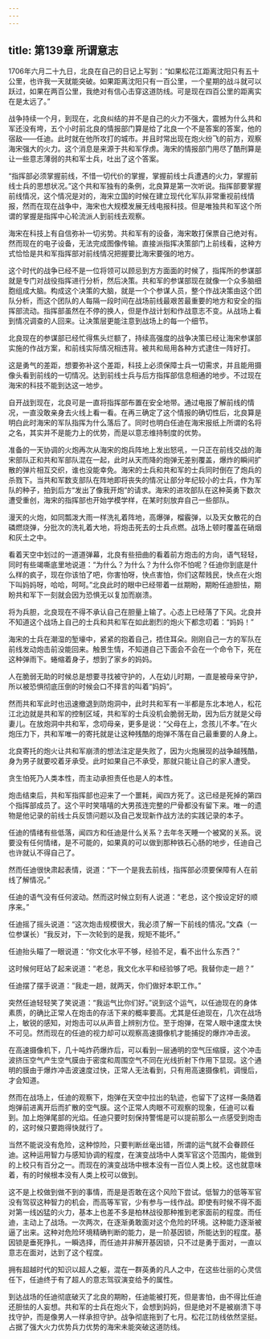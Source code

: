 ```yaml
---
---
---
```

title: 第139章 所谓意志
---



1706年六月二十九日，北良在自己的日记上写到：“如果松花江距离沈阳只有五十公里，也许我一天就能突破。如果距离沈阳只有一百公里，一个星期的战斗就可以跃过，如果在两百公里，我绝对有信心击穿这道防线。可是现在四百公里的距离实在是太远了。”

战争持续一个月，到现在，北良纠结的并不是自己的火力不强大，震撼为什么共和军还没有垮，五个小时前北良的情报部门算是给了北良一个不是答案的答案，他的宿敌——任迪。此时就在他所攻打的城市。并且时常出现在炮火纷飞的前方，观察海宋强大的火力。这个消息是来源于共和军俘虏。海宋的情报部门用尽了酷刑算是让一些意志薄弱的共和军士兵，吐出了这个答案。

“指挥部必须掌握前线，不惜一切代价的掌握，掌握前线士兵遭遇的火力，掌握前线士兵的思想状况。”这个共和军独有的条例，北良算是第一次听说。指挥部要掌握前线情况，这个情况是对的，海宋立国的时候在建立现代化军队非常重视前线情报，然而在现在战争中，海宋也大规模发展无线电报科技。但是唯独共和军这个所谓的掌握是指挥中心轮流派人到前线去观察。

海宋在科技上有自信弥补一切劣势。共和军有的设备，海宋敢打保票自己绝对有。然而现在的电子设备，无法完成图像传输。直接派指挥决策部门上前线看，这种方式恰恰是共和军指挥部对前线情况把握要比海宋要强的地方。

这个时代的战争已经不是一位将领可以顾忌到方方面面的时候了，指挥所的参谋部就是专门对战役指挥进行分析，然后决策。共和军的参谋部现在就像一个众多脑细胞组成大脑。构成这个决策的大脑，就是一个个参谋人员，整个作战决策由这个团队分析，而这个团队的人每隔一段时间在战场前线最艰苦最重要的地方和安全的指挥部流动。指挥部虽然在不停的换人，但是作战计划和作战意志不变。从战场上看到情况调查的人回来。让决策层更能注意到战场上的每一个细节。

北良现在的参谋部已经忙得焦头烂额了，持续高强度的战争决策已经让海宋参谋部实施的作战方案，和前线实际情况相违背。被共和局用各种方式逮住一阵好打。

这是勇气的差距，想要弥补这个差距，科技上必须保障士兵一切需求，并且能用摄像头看到前线的一切情况。达到前线士兵与后方指挥部信息相通的地步。不过现在海宋的科技不能到达这一地步。

自开战到现在，北良可是一直将指挥部布置在安全地带。通过电报了解前线的情况，一直没敢亲身去火线上看一看。在再三确定了这个情报的确切性后，北良算是明白此时海宋的军队指挥为什么落后了。同时也明白任迪在海宋报纸上所谓的名将之名，其实并不是能力上的优势，而是以意志维持制度的优势。

准备的一天协调的火炮再次从海宋的炮兵阵地上发出怒吼，一只正在前线交战的海宋部队正和共和军部队混在一起，此时从天而降的炮弹无差别覆盖，爆炸的瞬间扩散的弹片相互交织，谁也没能幸免。海宋的士兵和共和军的士兵同时倒在了炮兵的杀戮下。当共和军数支部队在阵地即将丧失的情况让部分年纪较小的士兵，作为军队的种子，拍到后方“发出了像我开炮”的请求。海宋的进攻部队在这种英勇下数次遭受重创，海宋的指挥部也开始学模学样，在某时刻放弃自己一些部队。

漫天的火炮，如同瓢泼大雨一样洗礼着阵地，高爆弹，榴霰弹，以及天女散花的白磷燃烧弹，分批次的洗礼着大地，将炮击死去的士兵点燃。战场上顿时覆盖在硝烟和灰土之中。

看着天空中划过的一道道弹幕，北良有些扭曲的看着前方炮击的方向，语气轻轻，同时有些竭嘶底里地说道：“为什么？为什么？为什么你不怕呢？任迪你到底是什么样的疯子，现在你该怕了吧，你害怕呀，快点害怕，你们这帮贱民，快点在火炮下叫妈妈呀，哈哈，呵呵。”北良此时的眼中已经带着一丝期盼，期盼任迪胆怯，期盼共和军下一刻就会因为恐惧无以复加而崩溃。

将为兵胆，北良现在不得不承认自己在胆量上输了。心态上已经落了下风。北良并不知道这个战场上自己的士兵和共和军在如此剧烈的炮火下都念叨着：“妈妈！”

海宋的士兵在潮湿的堑壕中，紧紧的抱着自己，捂住耳朵。刚刚自己一方的军队在前线发动炮击前没能回来。触景生情，不知道自己下面会不会在一个命令下，死在这种弹雨下。蜷缩着身子，想到了家乡的妈妈。

人在脆弱无助的时候总是想要寻找被守护的，人在幼儿时期，一直是被母亲守护，所以被恐惧彻底压倒的时候会口不择言的叫着“妈妈”。

然而共和军此时也迅速撤退到防炮洞中，此时共和军有一半都是东北本地人，松花江北边就是共和军的控制区域，共和军的士兵没机会脆弱无助，因为后方就是父母妻儿。在放炮洞中共和军，念叨母亲，更多是说：“父母在上，念孩儿不孝。”在火炮压力下，共和军唯一的寄托就是让这种残酷的炮弹不落在自己最重要的人身上。

北良寄托的炮火让共和军崩溃的想法注定是失败了，因为火炮展现的战争越残酷，身为男子就要咬着牙承受。此时如果自己不承受，那就只能让自己的家人遭受。

贪生怕死乃人类本性，而主动承担责任也是人的本性。

炮击结束后，共和军指挥部也迎来了一个噩耗，闻四方死了。这已经是死掉的第四个指挥部成员了。这个平时笑嘻嘻的大男孩连完整的尸骨都没有留下来。唯一的遗物是他记录的前线士兵反馈问题以及自己发现新作战方法的实践记录的本子。

任迪的情绪有些低落，闻四方和任迪是什么关系？去年冬天睡一个被窝的关系。说要没有任何情绪，是不可能的，如果真的可以做到那种铁石心肠的地步，任迪自己也许就认不得自己了。

然而任迪很快肃起表情，说道：“下一个是我去前线，指挥部必须要保障有人在前线了解情况。”

任迪的语气没有任何波动。然而这时候立刻有人说道：“老总，这个按设定好的顺序来。”

任迪摇了摇头说道：“这次炮击规模很大，我必须了解一下前线的情况。”文森（一位参谋长）“我反对，下一次轮到的是我，规矩不能坏。”

任迪抬头瞄了一眼说道：“你文化水平不够，经验不足，看不出什么东西？”

这时候何旺站了起来说道：“老总，我文化水平和经验够了吧。我替你走一趟？”

任迪摆了摆手说道：“我走一趟，就两天，你们做好本职工作。”

突然任迪轻轻笑了笑说道：“我运气比你们好。”说到这个运气，以任迪现在的身体素质，的确比正常人在炮击的存活下来的概率要高。尤其是任迪现在，几次在战场上，敏锐的感知，对炮击可以从声音上辨别方位。至于炮弹，在常人眼中速度太快不可见。然而现在的任迪的视力却可以观察高速摄像机才能捕捉的爆炸冲击波。

在高速摄像机下，几十吨炸药爆炸后，可以看到一层通明的空气压缩膜，这个冲击波挤压空气产生空气膜由于密度和周围空气不同在光线折射下作用下显现。这个通明的膜由于爆炸冲击波速度过快，正常人无法看到，只有用高速摄像机，调慢后，才会知道。

然而在战场上，任迪的观察下，炮弹在天空中拉出的轨迹，也留下了这样一条随着炮弹前进离开后而扩散的空气膜。这个正常人肉眼不可观察的现象，任迪可以看到。加上炮弹尾部的光焰。任迪只要时刻保持警惕是可以提前那么一点感受到炮击的，这时候只要跑得快就行了。

当然不能说没有危险，这种惊险，只要判断丝毫出错，所谓的运气就不会眷顾任迪。这种运用智力与感知协调的程度，在演变战场中人类军官这个范围内，能做到的上校只有百分之一。而现在的演变战场中根本没有一百位人类上校。这也就意味着，有的时候根本没有人类上校可以做到。

这不是上校做到做不到的事情，而是是否敢在这个风险下尝试。低智力的低等军官没有驾驭这种智力的机会，而高等军官，少有参与一线作战。即使有时候不得不面对第一线凶猛的火力，基本上也差不多是柏林战役那种推到老家面前的程度。而任迪，主动上了战场。一次两次，在逐渐勇敢面对这个危险的环境。这种能力逐渐被逼了出来。这种对危险环境精确判断的能力，是一阶基因锁，所能达到的程度。基因锁是垂死挣扎，一瞬选择，而任迪并非解开基因锁，只不过是勇于面对，一直以意志在面对，达到了这个程度。

拥有超越时代的知识以超人之躯，混在一群英勇的凡人之中，在这些壮丽的心灵信任下，任迪终于有了超人的意志驾驭演变给予的属性。

到达战场的任迪彻底破灭了北良的期盼，任迪能被打死，但是害怕，由不得比任迪还胆怯的人妄想。共和军的士兵在炮火下，会想到妈妈，但是绝对不是被崩溃下寻找守护，而是像男人一样承担守护。战争彻底拖到了七月。松花江防线依然坚挺。占据了强大火力优势兵力优势的海宋未能突破这道防线。